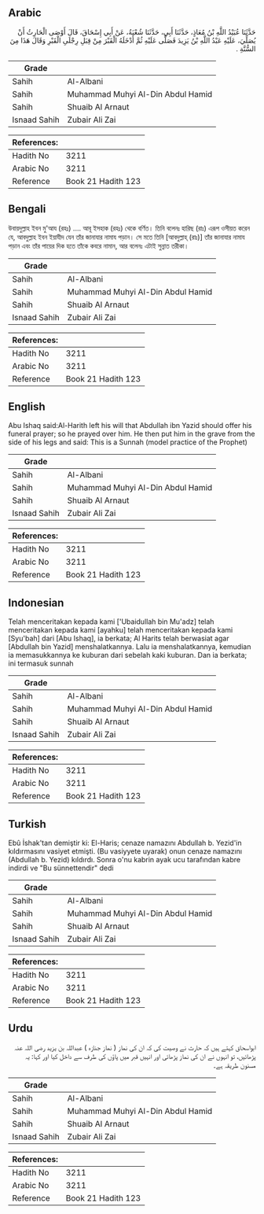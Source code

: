## Arabic


<div dir="rtl" lang="ar" style={{fontSize:'larger',backgroundColor:'#f8f9fa',padding:20}}>
حَدَّثَنَا عُبَيْدُ اللَّهِ بْنُ مُعَاذٍ، حَدَّثَنَا أَبِي، حَدَّثَنَا شُعْبَةُ، عَنْ أَبِي إِسْحَاقَ، قَالَ أَوْصَى الْحَارِثُ أَنْ يُصَلِّيَ، عَلَيْهِ عَبْدُ اللَّهِ بْنُ يَزِيدَ فَصَلَّى عَلَيْهِ ثُمَّ أَدْخَلَهُ الْقَبْرَ مِنْ قِبَلِ رِجْلَىِ الْقَبْرِ وَقَالَ هَذَا مِنَ السُّنَّةِ ‏.‏
</div>
<div style={{backgroundColor:'#f8f9fa',padding:20, marginBottom: 10}}><table> <thead> <tr> <th>Grade</th> <th></th> </tr> </thead> <tbody> <tr><td>Sahih</td><td>Al-Albani</td></tr><tr><td>Sahih</td><td>Muhammad Muhyi Al-Din Abdul Hamid</td></tr><tr><td>Sahih</td><td>Shuaib Al Arnaut</td></tr><tr><td>Isnaad Sahih</td><td>Zubair Ali Zai</td></tr></tbody></table><table> <thead> <tr> <th>References:</th> <th></th> </tr> </thead> <tbody><tr><td>Hadith No</td><td>3211</td></tr><tr><td>Arabic No</td><td>3211</td></tr><tr><td>Reference</td><td>Book 21 Hadith 123</td></tr></tbody></table></div>

## Bengali


<div dir="ltr" lang="bn" style={{fontSize:'larger',backgroundColor:'#f8f9fa',padding:20}}>
উবায়দুল্লাহ ইবন মু'আয (রহঃ) .... আবূ ইসহাক (রহঃ) থেকে বর্ণিত। তিনি বলেনঃ হারিছ (রাঃ) এরূপ ওসীয়ত করেন যে, আবদুল্লাহ ইবন ইয়াযীদ যেন তাঁর জানাযার নামায পড়ান। সে মতে তিনি [আবদুল্লাহ্‌ (রাঃ)] তাঁর জানাযার নামায পড়ান এবং তাঁর পায়ের দিক হতে তাঁকে কবরে নামান, আর বলেনঃ এটাই সুন্নাত তরীকা।
</div>
<div style={{backgroundColor:'#f8f9fa',padding:20, marginBottom: 10}}><table> <thead> <tr> <th>Grade</th> <th></th> </tr> </thead> <tbody> <tr><td>Sahih</td><td>Al-Albani</td></tr><tr><td>Sahih</td><td>Muhammad Muhyi Al-Din Abdul Hamid</td></tr><tr><td>Sahih</td><td>Shuaib Al Arnaut</td></tr><tr><td>Isnaad Sahih</td><td>Zubair Ali Zai</td></tr></tbody></table><table> <thead> <tr> <th>References:</th> <th></th> </tr> </thead> <tbody><tr><td>Hadith No</td><td>3211</td></tr><tr><td>Arabic No</td><td>3211</td></tr><tr><td>Reference</td><td>Book 21 Hadith 123</td></tr></tbody></table></div>

## English


<div dir="ltr" lang="en" style={{fontSize:'larger',backgroundColor:'#f8f9fa',padding:20}}>
Abu Ishaq said:Al-Harith left his will that Abdullah ibn Yazid should offer his funeral prayer; so he prayed over him. He then put him in the grave from the side of his legs and said: This is a Sunnah (model practice of the Prophet)
</div>
<div style={{backgroundColor:'#f8f9fa',padding:20, marginBottom: 10}}><table> <thead> <tr> <th>Grade</th> <th></th> </tr> </thead> <tbody> <tr><td>Sahih</td><td>Al-Albani</td></tr><tr><td>Sahih</td><td>Muhammad Muhyi Al-Din Abdul Hamid</td></tr><tr><td>Sahih</td><td>Shuaib Al Arnaut</td></tr><tr><td>Isnaad Sahih</td><td>Zubair Ali Zai</td></tr></tbody></table><table> <thead> <tr> <th>References:</th> <th></th> </tr> </thead> <tbody><tr><td>Hadith No</td><td>3211</td></tr><tr><td>Arabic No</td><td>3211</td></tr><tr><td>Reference</td><td>Book 21 Hadith 123</td></tr></tbody></table></div>

## Indonesian


<div dir="ltr" lang="id" style={{fontSize:'larger',backgroundColor:'#f8f9fa',padding:20}}>
Telah menceritakan kepada kami ['Ubaidullah bin Mu'adz] telah menceritakan kepada kami [ayahku] telah menceritakan kepada kami [Syu'bah] dari [Abu Ishaq], ia berkata; Al Harits telah berwasiat agar [Abdullah bin Yazid] menshalatkannya. Lalu ia menshalatkannya, kemudian ia memasukkannya ke kuburan dari sebelah kaki kuburan. Dan ia berkata; ini termasuk sunnah
</div>
<div style={{backgroundColor:'#f8f9fa',padding:20, marginBottom: 10}}><table> <thead> <tr> <th>Grade</th> <th></th> </tr> </thead> <tbody> <tr><td>Sahih</td><td>Al-Albani</td></tr><tr><td>Sahih</td><td>Muhammad Muhyi Al-Din Abdul Hamid</td></tr><tr><td>Sahih</td><td>Shuaib Al Arnaut</td></tr><tr><td>Isnaad Sahih</td><td>Zubair Ali Zai</td></tr></tbody></table><table> <thead> <tr> <th>References:</th> <th></th> </tr> </thead> <tbody><tr><td>Hadith No</td><td>3211</td></tr><tr><td>Arabic No</td><td>3211</td></tr><tr><td>Reference</td><td>Book 21 Hadith 123</td></tr></tbody></table></div>

## Turkish


<div dir="ltr" lang="tr" style={{fontSize:'larger',backgroundColor:'#f8f9fa',padding:20}}>
Ebû İshak'tan demiştir ki: El-Haris; cenaze namazını Abdullah b. Yezid'in kıldırmasını vasiyet etmişti. (Bu vasiyyete uyarak) onun cenaze namazını (Abdullah b. Yezid) kıldırdı. Sonra o'nu kabrin ayak ucu tarafından kabre indirdi ve "Bu sünnettendir" dedi
</div>
<div style={{backgroundColor:'#f8f9fa',padding:20, marginBottom: 10}}><table> <thead> <tr> <th>Grade</th> <th></th> </tr> </thead> <tbody> <tr><td>Sahih</td><td>Al-Albani</td></tr><tr><td>Sahih</td><td>Muhammad Muhyi Al-Din Abdul Hamid</td></tr><tr><td>Sahih</td><td>Shuaib Al Arnaut</td></tr><tr><td>Isnaad Sahih</td><td>Zubair Ali Zai</td></tr></tbody></table><table> <thead> <tr> <th>References:</th> <th></th> </tr> </thead> <tbody><tr><td>Hadith No</td><td>3211</td></tr><tr><td>Arabic No</td><td>3211</td></tr><tr><td>Reference</td><td>Book 21 Hadith 123</td></tr></tbody></table></div>

## Urdu


<div dir="rtl" lang="ur" style={{fontSize:'larger',backgroundColor:'#f8f9fa',padding:20}}>
ابواسحاق کہتے ہیں کہ حارث نے وصیت کی کہ ان کی نماز ( نماز جنازہ ) عبداللہ بن یزید رضی اللہ عنہ پڑھائیں، تو انہوں نے ان کی نماز پڑھائی اور انہیں قبر میں پاؤں کی طرف سے داخل کیا اور کہا: یہ مسنون طریقہ ہے۔
</div>
<div style={{backgroundColor:'#f8f9fa',padding:20, marginBottom: 10}}><table> <thead> <tr> <th>Grade</th> <th></th> </tr> </thead> <tbody> <tr><td>Sahih</td><td>Al-Albani</td></tr><tr><td>Sahih</td><td>Muhammad Muhyi Al-Din Abdul Hamid</td></tr><tr><td>Sahih</td><td>Shuaib Al Arnaut</td></tr><tr><td>Isnaad Sahih</td><td>Zubair Ali Zai</td></tr></tbody></table><table> <thead> <tr> <th>References:</th> <th></th> </tr> </thead> <tbody><tr><td>Hadith No</td><td>3211</td></tr><tr><td>Arabic No</td><td>3211</td></tr><tr><td>Reference</td><td>Book 21 Hadith 123</td></tr></tbody></table></div>